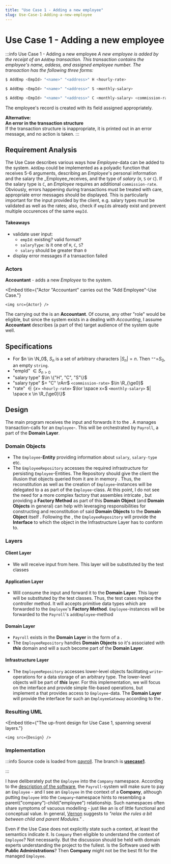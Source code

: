 ```yaml
---
title: "Use Case 1 - Adding a new employee"
slug: Use-Case-1-Adding-a-new-employee
---
```



# Use Case 1 - Adding a new employee

:::info Use Case 1 - Adding a new employee
_A new employee is added by the receipt of an `AddEmp` transaction. This transaction contains the employee's name, addess, and assigned employee number. The transaction has the following three forms:_

```bash
$ AddEmp <EmpId> "<name>" "<address>" H <hourly-rate>

$ AddEmp <EmpId> "<name>" "<address>" S <monthly-salary>

$ AddEmp <EmpId> "<name>" "<address>" C <monthly-salary> <commission-rate>
```

The employee's record is created with its field assigned appropriately.

**Alternative:<br />
An error in the transaction structure**<br />
If the transaction structure is inappropriate, it is printed out in an error message, and no action is taken.
:::

## Requirement Analysis
The Use Case describes various ways how _Employee_-data can be added to the system.
`AddEmp` could be implemented as a polyadic function that receives 5-6 arguments,
describing an _Employee_'s personal information and the salary the _Employee_receives, and
the type of _salary_ (`H`, `S` or `C`). If the salary type is `C`, an _Employee_ requires an additional `commission-rate`.
Obviously, errors happening during transactions must be treated with care, appropriate error messages should be displayed.
This is particularly important for the input provided by the client, e.g. salary types must be validated as well as the
rates; also, check if `empId`s already exist and prevent multiple occurences of the same `empId`.

#### Takeaways
 - validate user input:
    - `empId`: existing? valid format?
    - `salaryType`: is it one of `H`, `C`, `S`?
    - `salary` should be greater than `0`
 - display error messages if a transaction failed

### Actors
**Accountant** - adds a new _Employee_ to the system.


<Embed
    title={"Actor \"Accountant\" carries out the \"Add Employee\"-Use Case."}
>
    <img src={Actor} />
</Embed>

The <GlosRef name="Actor" file="uml.actor" /> carrying out the <GlosRef name="Use Case" file="uml.usecase" /> is an **Accountant**. Of course,
any other "role" would be eligible, but since the system exists in a <GlosRef name="Domain" file="sd.domain" /> dealing with
_Accounting_, I assume **Accountant** describes (a part of the) target audience of the system quite well.

## Specifications
 - For $n \in \N_0$, $S_n$ is a set of arbitrary characters $|S_n|=n$. Then `""`=$S_0$, an empty `string`.
 - "empId" $\in S_{n>0}$
 - "salary type" $\in \{"H", "C", "S"\}$
 - "salary type" $= "C" \rArr$ `<commission-rate>` $\in \R_{\ge0}$
 - "rate" $\in \{x=$ `<hourly-rate>` $\lor \space x=$ `<monthly-salary>` $| \space x \in \R_{\ge0}\}$


## Design
 The main program receives the input and forwards it to the <GlosRef name="Application Layer" file="sd.applicationlayer" />. A <GlosRef name="Repository" file="sd.repository" /> manages transaction-calls for an `Employee`-<GlosRef name="Entity" file="sd.entity" />. This will be orchestrated by `Payroll`,
a **<GlosRef name="Domain Model" file="ddd.domainmodel"/>** part of the **Domain Layer**.

### Domain Objects
 - The `Employee`-**Entity** providing information about `salary`, `salary-type` etc.
 - The `EmployeeRepository` accesses the required infrastructure for persisting `Employee`-Entities. The Repository should give the client the illusion that objects queried from it are in memory <BibRef name="DDD" pp="157" />. Thus, the reconstitution as well as the creation of `Employee`-instances will be delegated to a <GlosRef name="Factory Method" file="sd.factroymethod" /> as part of the `Employee`-class. At this point, I do not see the need for a more complex factory that assembles intricate <GlosRef name="aggregates" file="ddd.aggregate" />, but providing a **Factory Method** as part of this **Domain Object** (and **Domain Objects** in general) can help with leveraging responsibilities for constructing and reconstitution of said **Domain Objects** to the **Domain Object** itself <BibRef name="DDD" pp="139" />.  Following the <GlosRef name="Dependency Inversion Principle" file="sd.dependencyinversionprinciple" />, the `EmployeeRepository` will provide the **Interface** to which the object in the Infrastructure Layer has to conform to.

### Layers

#### Client Layer
 - We will receive input from here. This layer will be substituted by the test classes

#### Application Layer
 - Will consume the input and forward it to the **Domain Layer**. This layer will be substituted by the test classes. Thus, the test cases replace the controller method. It will accepts primitive data types which are forwarded to the `Employee`'s **Factory Method**. `Employee`-instances will be forwarded to the `Payroll`'s `addEmployee`-method

#### Domain Layer
 - `Payroll` exists in the **Domain Layer** in the form of a <GlosRef name="Facade" file="sd.facade" />.
 - The `EmployeeRepository` handles **Domain Objects** so it's associated with **_this_** domain and will a such become part of the **Domain Layer**.

#### Infrastructure Layer
 - The `EmployeeRepository` accesses lower-level objects facilitating `write`-operations for a data storage of an arbitrary type. The lower-level objects
will be part of **_this_** layer. For this implementation, we will focus on the interface and provide simple file-based operations, but implement a <GlosRef name="Table Data Gateway" file="sd.tabledatagateway" /> that provides access to `Employee`-data. The **Domain Layer** will provide the interface for such an `EmployeeGateway` according to the <GlosRef name="Dependency-Inversion Principle" file="sd.dependencyinversionprinciple" />.

### Resulting UML


<Embed
    title={"The up-front design for Use Case 1, spanning several layers."}
>
    <img src={Design} />
</Embed>

### Implementation


:::info
Source code is loaded from [payroll](https://github.com/ThorstenSuckow/payroll). The branch is [**usecase1**](https://github.com/ThorstenSuckow/payroll/tree/usecase1).

:::

<Tabs>
<TabItem value="employee_desc" label="The Employee.">

I have deliberately put the `Employee` into the `Company` namespace. According to the [description of the software](/docs/articles/agp-the-payroll-system/introduction#a-brief-description-of-the-payroll-system),
the `Payroll`-system will make sure to pay an `Employee` - and I see an `Employee` in the context of a **Company**, although putting `Employee` into the `Company`-namespace hints to resembling a parent("company")-child("employee") relationship. Such namespaces often share symptoms of vacuous modelling - just like an <GlosRef name="Anemic Domain Model" file="ddd.anemicdomainmodel" /> is of little functional and conceptual value. In general, [Vernon](https://vaughnvernon.com/) suggests to _"relax the rules a bit between child and parent Modules."_ <BibRef name="IDDD" pp="334" />.

Even if the Use Case does not explicitly state such a context, at least the semantics indicate it. Is `Company` then eligible to understand the context of `Employee`? Not necessarily. But the discussion should be held with domain experts understanding the project to the fullest. Is the Software used with **Public Administrations**? Then **Company** might not be the best fit for the managed `Employee`.


</TabItem>

<TabItem value="employee_php" label="Employee.php">

<ExternalCodeBlock url="https://raw.githubusercontent.com/ThorstenSuckow/payroll/usecase1/src/Domain/Company/Employee.php" />

</TabItem>

<TabItem value="employee_test_php" label="EmployeeTest.php">

<ExternalCodeBlock url="https://raw.githubusercontent.com/ThorstenSuckow/payroll/usecase1/tests/Domain/Company/EmployeeTest.php" />

</TabItem>

</Tabs>


